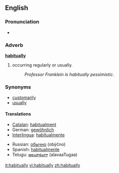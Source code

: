 ==English==

===Pronunciation===
*{{audio|en-us-habitually.ogg|Audio (US)}}

===Adverb===
'''[[habitual]]ly'''

# occurring regularly or usually.
#:''Professor Franklein is habitually pessimistic''.

===Synonyms===
*[[customarily]]
*[[usually]]

====Translations====
{{top}}
*[[Catalan]]: [[habitualment]]
*German: [[gewöhnlich]]
*[[Interlingua]]: [[habitualmente]]
{{mid}}
*Russian: [[обычно]] (obýčno)
*Spanish: [[habitualmente]]
*Telugu: [[అలవాటుగా]] (alavaaTugaa)
{{bottom}}

[[it:habitually]]
[[vi:habitually]]
[[zh:habitually]]